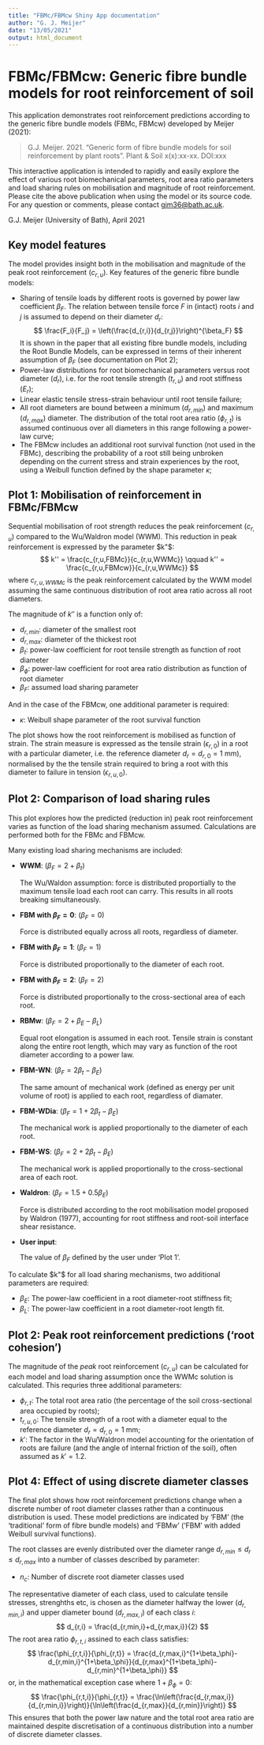 ```yaml
---
title: "FBMc/FBMcw Shiny App documentation"
author: "G. J. Meijer"
date: "13/05/2021"
output: html_document
---
```



# FBMc/FBMcw: Generic fibre bundle models for root reinforcement of soil

This application demonstrates root reinforcement predictions according to the generic fibre bundle models (FBMc, FBMcw) developed by Meijer (2021):

> G.J. Meijer. 2021. "Generic form of fibre bundle models for soil reinforcement by plant roots". Plant & Soil x(x):xx-xx. DOI:xxx

This interactive application is intended to rapidly and easily explore the effect of various root biomechanical parameters, root area ratio parameters and load sharing rules on mobilisation and magnitude of root reinforcement. Please cite the above publication when using the model or its source code. For any question or comments, please contact <gjm36@bath.ac.uk>.

G.J. Meijer (University of Bath), April 2021


## Key model features

The model provides insight both in the mobilisation and magnitude of the peak root reinforcement ($c_{r,u}$). Key features of the generic fibre bundle models:

- Sharing of tensile loads by different roots is governed by power law coefficient $\beta_F$. The relation between tensile force $F$ in (intact) roots $i$ and $j$ is assumed to depend on their diameter $d_r$:
    $$ \frac{F_i}{F_j} = \left(\frac{d_{r,i}}{d_{r,j}}\right)^{\beta_F} $$
    It is shown in the paper that all existing fibre bundle models, including the Root Bundle Models, can be expressed in terms of their inherent assumption of $\beta_F$ (see documentation on Plot 2);
- Power-law distributions for root biomechanical parameters versus root diameter ($d_r$), i.e. for the root tensile strength ($t_{r,u}$) and root stiffness ($E_r$);
- Linear elastic tensile stress-strain behaviour until root tensile failure;
- All root diameters are bound between a minimum ($d_{r,min}$) and maximum ($d_{r,max}$) diameter. The distribution of the total root area ratio ($\phi_{r,t}$) is assumed continuous over all diameters in this range following a power-law curve;
- The FBMcw includes an additional root survival function (not used in the FBMc), describing the probability of a root still being unbroken depending on the current stress and strain experiences by the root, using a Weibull function defined by the shape parameter $\kappa$;


## Plot 1: Mobilisation of reinforcement in FBMc/FBMcw

Sequential mobilisation of root strength reduces the peak reinforcement ($c_{r,u}$) compared to the Wu/Waldron model (WWM). This reduction in peak reinforcement is expressed by the parameter $k"$:
$$ k'' = \frac{c_{r,u,FBMc}}{c_{r,u,WWMc}} \qquad k'' = \frac{c_{r,u,FBMcw}}{c_{r,u,WWMc}} $$
where $c_{r,u,WWMc}$ is the peak reinforcement calculated by the WWM model assuming the same continuous distribution of root area ratio across all root diameters.

The magnitude of $k''$ is a function only of:

- $d_{r,min}$: diameter of the smallest root
- $d_{r,max}$: diameter of the thickest root
- $\beta_t$: power-law coefficient for root tensile strength as function of root diameter
- $\beta_\phi$: power-law coefficient for root area ratio distribution as function of root diameter 
- $\beta_F$: assumed load sharing parameter

And in the case of the FBMcw, one additional parameter is required:

- $\kappa$: Weibull shape parameter of the root survival function

The plot shows how the root reinforcement is mobilised as function of strain. The strain measure is expressed as the tensile strain ($\epsilon_{r,0}$) in a root with a particular diameter, i.e. the reference diameter $d_r = d_{r,0} = 1$ mm), normalised by the the tensile strain required to bring a root with this diameter to failure in tension  ($\epsilon_{r,u,0}$). 


## Plot 2: Comparison of load sharing rules

This plot explores how the predicted (reduction in) peak root reinforcement varies as function of the load sharing mechanism assumed. Calculations are performed both for the FBMc and FBMcw. 

Many existing load sharing mechanisms are included:

- **WWM**: ($\beta_F=2+\beta_t$)
    
    The Wu/Waldon assumption: force is distributed proportially to the maximum tensile load each root can carry. This results in all roots breaking simultaneously.

- **FBM with $\beta_F=0$**: ($\beta_F=0$)

    Force is distributed equally across all roots, regardless of diameter.

- **FBM with $\beta_F=1$**: ($\beta_F=1$) 

    Force is distributed proportionally to the diameter of each root.
    
- **FBM with $\beta_F=2$**: ($\beta_F=2$)

    Force is distributed proportionally to the cross-sectional area of each root.

- **RBMw**: ($\beta_F=2+\beta_E-\beta_L$)

    Equal root elongation is assumed in each root. Tensile strain is constant along the entire root length, which may vary as function of the root diameter according to a power law.
    
- **FBM-WN**: ($\beta_F=2\beta_t-\beta_E$)

    The same amount of mechanical work (defined as energy per unit volume of root) is applied to each root, regardless of diamater.

- **FBM-WDia**: ($\beta_F=1+2\beta_t-\beta_E$)

    The mechanical work is applied proportionally to the diameter of each root.

- **FBM-WS**: ($\beta_F=2+2\beta_t-\beta_E$) 

    The mechanical work is applied proportionally to the cross-sectional area of each root.
    
- **Waldron**: ($\beta_F=1.5+0.5\beta_E$)

    Force is distributed according to the root mobilisation model proposed by Waldron (1977), accounting for root stiffness and root-soil interface shear resistance.
    
- **User input**: 
    
    The value of $\beta_F$ defined by the user under 'Plot 1'.

To calculate $k"$ for all load sharing mechanisms, two additional parameters are required:

- $\beta_E$: The power-law coefficient in a root diameter-root stiffness fit;
- $\beta_L$: The power-law coefficient in a root diameter-root length fit.


## Plot 2: Peak root reinforcement predictions ('root cohesion')

The magnitude of the *peak* root reinforcement ($c_{r,u}$) can be calculated for each model and load sharing assumption once the WWMc solution is calculated. This requries three additional parameters:

- $\phi_{r,t}$: The total root area ratio (the percentage of the soil cross-sectional area occupied by roots);
- $t_{r,u,0}$: The tensile strength of a root with a diameter equal to the reference diameter $d_r=d_{r,0}=1$ mm;
- $k'$: The factor in the Wu/Waldron model accounting for the orientation of roots are failure (and the angle of internal friction of the soil), often assumed as $k'=1.2$. 


## Plot 4: Effect of using discrete diameter classes

The final plot shows how root reinforcement predictions change when a discrete number of root diameter classes rather than a continuous distribution is used. These model predictions are indicated by 'FBM' (the 'traditional' form of fibre bundle models) and 'FBMw' ('FBM' with added Weibull survival functions).

The root classes are evenly distributed over the diameter range $d_{r,min} \leq d_r \leq d_{r,max}$ into a number of classes described by parameter:

- $n_c$: Number of discrete root diameter classes used

The representative diameter of each class, used to calculate tensile stresses, strenghths etc, is chosen as the diameter halfway the lower ($d_{r,min,i}$) and upper diameter bound ($d_{r,max,i}$) of each class $i$:
$$ d_{r,i} = \frac{d_{r,min,i}+d_{r,max,i}}{2} $$
The root area ratio $\phi_{r,t,i}$ assined to each class satisfies:
$$ \frac{\phi_{r,t,i}}{\phi_{r,t}} = \frac{d_{r,max,i}^{1+\beta_\phi}-d_{r,min,i}^{1+\beta_\phi}}{d_{r,max}^{1+\beta_\phi}-d_{r,min}^{1+\beta_\phi}} $$
or, in the mathematical exception case where $1+\beta_\phi=0$:
$$ \frac{\phi_{r,t,i}}{\phi_{r,t}} = \frac{\ln\left(\frac{d_{r,max,i}}{d_{r,min,i}}\right)}{\ln\left(\frac{d_{r,max}}{d_{r,min}}\right)} $$
This ensures that both the power law nature and the total root area ratio are maintained despite discretisation of a continuous distribution into a number of discrete diameter classes.
